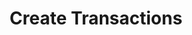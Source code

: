 ---
title: "Create Transactions"
openapi: "POST /v0/transactions"
description: "Creates transactions into a ledger."
---
